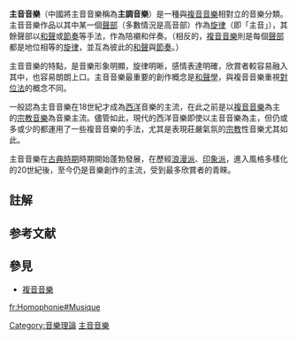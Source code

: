 {{expand|time=2007-11-15}}
{{noreference|time=2007-11-15}}

'''主音音樂'''（中國將主音音樂稱為'''主調音樂'''{{NoteTag|譯為「主調音樂」，有時容易與調系中的[[主調|主調]]、[[屬調|屬調]]等名稱混淆。}}）是一種與[[複音音樂|複音音樂]]相對立的音樂分類。主音音樂作品以其中某一個[[聲部|聲部]]（多數情況是高音部）作為[[旋律|旋律]]（即「主音」），其餘聲部以[[和聲|和聲]]或[[節奏|節奏]]等手法，作為陪襯和伴奏。（相反的，[[複音音樂|複音音樂]]則是每個[[聲部|聲部]]都是地位相等的[[旋律|旋律]]，並互為彼此的[[和聲|和聲]]與[[節奏|節奏]]。）

主音音樂的特點，是音樂形象明顯，旋律明晰，感情表達明確，欣賞者較容易融入其中，也容易朗朗上口。主音音樂最重要的創作概念是[[和聲學|和聲學]]，與複音音樂重視[[對位法|對位法]]的概念不同。

一般認為主音音樂在18世紀才成為[[西洋|西洋]]音樂的主流，在此之前是以[[複音音樂|複音音樂]]為主的[[宗教音樂|宗教音樂]]為音樂主流。儘管如此，現代的西洋音樂即使以主音音樂為主，但仍或多或少的都運用了一些複音音樂的手法，尤其是表現莊嚴氣氛的[[宗教|宗教]]性音樂尤其如此。

主音音樂在[[古典時期|古典時期]]時期開始蓬勃發展，在歷經[[浪漫派|浪漫派]]、[[印象派|印象派]]，進入風格多樣化的20世紀後，至今仍是音樂創作的主流，受到最多欣賞者的青睞。

== 註解 ==
{{NoteFoot}}

== 参考文献 ==
{{Reflist}}

== 參見 ==
{{Portal box|音乐}}
* [[複音音樂|複音音樂]]

[[Category:音樂理論|Category:音樂理論]]
[[Category:主音音樂|]]
[[fr:Homophonie#Musique|fr:Homophonie#Musique]]

{{music-stub}}